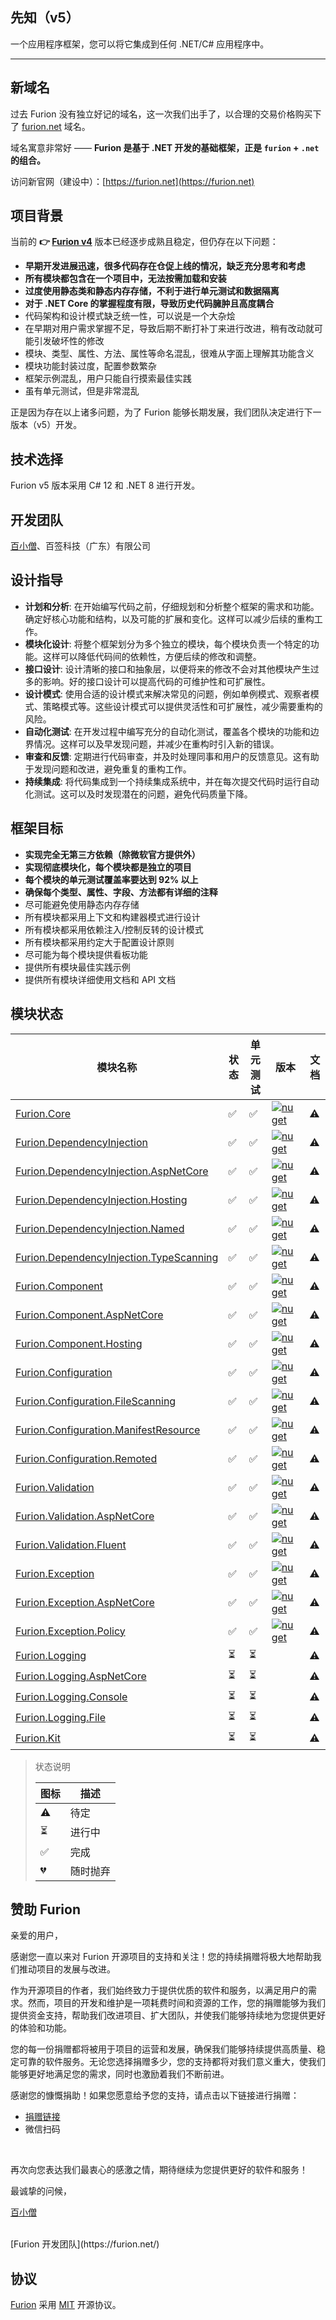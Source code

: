 
## 先知（v5）

一个应用程序框架，您可以将它集成到任何 .NET/C# 应用程序中。

---

## 新域名

过去 Furion 没有独立好记的域名，这一次我们出手了，以合理的交易价格购买下了 [furion.net](https://furion.net) 域名。

域名寓意非常好 —— **Furion 是基于 .NET 开发的基础框架，正是 `furion` + `.net` 的组合。**

访问新官网（建设中）：[https://furion.net](https://furion.net)

## 项目背景

当前的 **👉 [Furion v4](https://gitee.com/dotnetchina/Furion/tree/v4/)** 版本已经逐步成熟且稳定，但仍存在以下问题：

- **早期开发进展迅速，很多代码存在仓促上线的情况，缺乏充分思考和考虑**
- **所有模块都包含在一个项目中，无法按需加载和安装**
- **过度使用静态类和静态内存存储，不利于进行单元测试和数据隔离**
- **对于 .NET Core 的掌握程度有限，导致历史代码臃肿且高度耦合**
- 代码架构和设计模式缺乏统一性，可以说是一个大杂烩
- 在早期对用户需求掌握不足，导致后期不断打补丁来进行改进，稍有改动就可能引发破坏性的修改
- 模块、类型、属性、方法、属性等命名混乱，很难从字面上理解其功能含义
- 模块功能封装过度，配置参数繁杂
- 框架示例混乱，用户只能自行摸索最佳实践
- 虽有单元测试，但是非常混乱

正是因为存在以上诸多问题，为了 Furion 能够长期发展，我们团队决定进行下一版本（v5）开发。

## 技术选择

Furion v5 版本采用 C# 12 和 .NET 8 进行开发。

## 开发团队

[百小僧](https://gitee.com/monksoul)、百签科技（广东）有限公司

## 设计指导

- **计划和分析**: 在开始编写代码之前，仔细规划和分析整个框架的需求和功能。确定好核心功能和结构，以及可能的扩展和变化。这样可以减少后续的重构工作。
- **模块化设计**: 将整个框架划分为多个独立的模块，每个模块负责一个特定的功能。这样可以降低代码间的依赖性，方便后续的修改和调整。
- **接口设计**: 设计清晰的接口和抽象层，以便将来的修改不会对其他模块产生过多的影响。好的接口设计可以提高代码的可维护性和可扩展性。
- **设计模式**: 使用合适的设计模式来解决常见的问题，例如单例模式、观察者模式、策略模式等。这些设计模式可以提供灵活性和可扩展性，减少需要重构的风险。
- **自动化测试**: 在开发过程中编写充分的自动化测试，覆盖各个模块的功能和边界情况。这样可以及早发现问题，并减少在重构时引入新的错误。
- **审查和反馈**: 定期进行代码审查，并及时处理同事和用户的反馈意见。这有助于发现问题和改进，避免重复的重构工作。
- **持续集成**: 将代码集成到一个持续集成系统中，并在每次提交代码时运行自动化测试。这可以及时发现潜在的问题，避免代码质量下降。

## 框架目标

- **实现完全无第三方依赖（除微软官方提供外）**
- **实现彻底模块化，每个模块都是独立的项目**
- **每个模块的单元测试覆盖率要达到 92% 以上**
- **确保每个类型、属性、字段、方法都有详细的注释**
- 尽可能避免使用静态内存存储
- 所有模块都采用上下文和构建器模式进行设计
- 所有模块都采用依赖注入/控制反转的设计模式
- 所有模块都采用约定大于配置设计原则
- 尽可能为每个模块提供看板功能
- 提供所有模块最佳实践示例
- 提供所有模块详细使用文档和 API 文档

## 模块状态

| 模块名称                                                                                                                                      | 状态 | 单元测试 | 版本                                                                                                                                                                              | 文档 |
| --------------------------------------------------------------------------------------------------------------------------------------------- | ---- | -------- | --------------------------------------------------------------------------------------------------------------------------------------------------------------------------------- | ---- |
| [Furion.Core](https://gitee.com/dotnetchina/Furion/tree/v5-dev/framework/Furion.Core)                                                         | ✅   | ✅       | [![nuget](https://img.shields.io/nuget/v/Furion.Core.svg?cacheSeconds=10800)](https://www.nuget.org/packages/Furion.Core)                                                         | ⚠️   |
| [Furion.DependencyInjection](https://gitee.com/dotnetchina/Furion/tree/v5-dev/framework/Furion.DependencyInjection)                           | ✅   | ✅       | [![nuget](https://img.shields.io/nuget/v/Furion.DependencyInjection.svg?cacheSeconds=10800)](https://www.nuget.org/packages/Furion.DependencyInjection)                           | ⚠️   |
| [Furion.DependencyInjection.AspNetCore](https://gitee.com/dotnetchina/Furion/tree/v5-dev/framework/Furion.DependencyInjection.AspNetCore)     | ✅   | ✅       | [![nuget](https://img.shields.io/nuget/v/Furion.DependencyInjection.AspNetCore.svg?cacheSeconds=10800)](https://www.nuget.org/packages/Furion.DependencyInjection.AspNetCore)     | ⚠️   |
| [Furion.DependencyInjection.Hosting](https://gitee.com/dotnetchina/Furion/tree/v5-dev/framework/Furion.DependencyInjection.Hosting)           | ✅   | ✅       | [![nuget](https://img.shields.io/nuget/v/Furion.DependencyInjection.Hosting.svg?cacheSeconds=10800)](https://www.nuget.org/packages/Furion.DependencyInjection.Hosting)           | ⚠️   |
| [Furion.DependencyInjection.Named](https://gitee.com/dotnetchina/Furion/tree/v5-dev/framework/Furion.DependencyInjection.Named)               | ✅   | ✅       | [![nuget](https://img.shields.io/nuget/v/Furion.DependencyInjection.Named.svg?cacheSeconds=10800)](https://www.nuget.org/packages/Furion.DependencyInjection.Named)               | ⚠️   |
| [Furion.DependencyInjection.TypeScanning](https://gitee.com/dotnetchina/Furion/tree/v5-dev/framework/Furion.DependencyInjection.TypeScanning) | ✅   | ✅       | [![nuget](https://img.shields.io/nuget/v/Furion.DependencyInjection.TypeScanning.svg?cacheSeconds=10800)](https://www.nuget.org/packages/Furion.DependencyInjection.TypeScanning) | ⚠️   |
| [Furion.Component](https://gitee.com/dotnetchina/Furion/tree/v5-dev/framework/Furion.Component)                                               | ✅   | ✅       | [![nuget](https://img.shields.io/nuget/v/Furion.Component.svg?cacheSeconds=10800)](https://www.nuget.org/packages/Furion.Component)                                               | ⚠️   |
| [Furion.Component.AspNetCore](https://gitee.com/dotnetchina/Furion/tree/v5-dev/framework/Furion.Component.AspNetCore)                         | ✅   | ✅       | [![nuget](https://img.shields.io/nuget/v/Furion.Component.AspNetCore.svg?cacheSeconds=10800)](https://www.nuget.org/packages/Furion.Component.AspNetCore)                         | ⚠️   |
| [Furion.Component.Hosting](https://gitee.com/dotnetchina/Furion/tree/v5-dev/framework/Furion.Component.Hosting)                               | ✅   | ✅       | [![nuget](https://img.shields.io/nuget/v/Furion.Component.Hosting.svg?cacheSeconds=10800)](https://www.nuget.org/packages/Furion.Component.Hosting)                               | ⚠️   |
| [Furion.Configuration](https://gitee.com/dotnetchina/Furion/tree/v5-dev/framework/Furion.Configuration)                                       | ✅   | ✅       | [![nuget](https://img.shields.io/nuget/v/Furion.Configuration.svg?cacheSeconds=10800)](https://www.nuget.org/packages/Furion.Configuration)                                       | ⚠️   |
| [Furion.Configuration.FileScanning](https://gitee.com/dotnetchina/Furion/tree/v5-dev/framework/Furion.Configuration.FileScanning)             | ✅   | ✅       | [![nuget](https://img.shields.io/nuget/v/Furion.Configuration.FileScanning.svg?cacheSeconds=10800)](https://www.nuget.org/packages/Furion.Configuration.FileScanning)             | ⚠️   |
| [Furion.Configuration.ManifestResource](https://gitee.com/dotnetchina/Furion/tree/v5-dev/framework/Furion.Configuration.ManifestResource)     | ✅   | ✅       | [![nuget](https://img.shields.io/nuget/v/Furion.Configuration.ManifestResource.svg?cacheSeconds=10800)](https://www.nuget.org/packages/Furion.Configuration.ManifestResource)     | ⚠️   |
| [Furion.Configuration.Remoted](https://gitee.com/dotnetchina/Furion/tree/v5-dev/framework/Furion.Configuration.Remoted)                       | ✅   | ✅       | [![nuget](https://img.shields.io/nuget/v/Furion.Configuration.svg?cacheSeconds=10800)](https://www.nuget.org/packages/Furion.Configuration.Remoted)                               | ⚠️   |
| [Furion.Validation](https://gitee.com/dotnetchina/Furion/tree/v5-dev/framework/Furion.Validation)                                             | ✅   | ✅       | [![nuget](https://img.shields.io/nuget/v/Furion.Validation.svg?cacheSeconds=10800)](https://www.nuget.org/packages/Furion.Validation)                                             | ⚠️   |
| [Furion.Validation.AspNetCore](https://gitee.com/dotnetchina/Furion/tree/v5-dev/framework/Furion.Validation.AspNetCore)                       | ✅   | ✅       | [![nuget](https://img.shields.io/nuget/v/Furion.Validation.AspNetCore.svg?cacheSeconds=10800)](https://www.nuget.org/packages/Furion.Validation.AspNetCore)                       | ⚠️   |
| [Furion.Validation.Fluent](https://gitee.com/dotnetchina/Furion/tree/v5-dev/framework/Furion.Validation.Fluent)                               | ✅   | ✅       | [![nuget](https://img.shields.io/nuget/v/Furion.Validation.Fluent.svg?cacheSeconds=10800)](https://www.nuget.org/packages/Furion.Validation.Fluent)                               | ⚠️   |
| [Furion.Exception](https://gitee.com/dotnetchina/Furion/tree/v5-dev/framework/Furion.Exception)                                               | ✅   | ✅       | [![nuget](https://img.shields.io/nuget/v/Furion.Exception.svg?cacheSeconds=10800)](https://www.nuget.org/packages/Furion.Exception)                                               | ⚠️   |
| [Furion.Exception.AspNetCore](https://gitee.com/dotnetchina/Furion/tree/v5-dev/framework/Furion.Exception.AspNetCore)                         | ✅   | ✅       | [![nuget](https://img.shields.io/nuget/v/Furion.Exception.AspNetCore.svg?cacheSeconds=10800)](https://www.nuget.org/packages/Furion.Exception.AspNetCore)                         | ⚠️   |
| [Furion.Exception.Policy](https://gitee.com/dotnetchina/Furion/tree/v5-dev/framework/Furion.Exception.Policy)                                 | ✅   | ✅       | [![nuget](https://img.shields.io/nuget/v/Furion.Exception.Policy.svg?cacheSeconds=10800)](https://www.nuget.org/packages/Furion.Exception.Policy)                                 | ⚠️   |
| [Furion.Logging](https://gitee.com/dotnetchina/Furion/tree/v5-dev/framework/Furion.Logging)                                                   | ⏳   | ⏳       |                                                                                                                                                                                   | ⚠️   |
| [Furion.Logging.AspNetCore](https://gitee.com/dotnetchina/Furion/tree/v5-dev/framework/Furion.Logging.AspNetCore)                             | ⏳   | ⏳       |                                                                                                                                                                                   | ⚠️   |
| [Furion.Logging.Console](https://gitee.com/dotnetchina/Furion/tree/v5-dev/framework/Furion.Logging.Console)                                   | ⏳   | ⏳       |                                                                                                                                                                                   | ⚠️   |
| [Furion.Logging.File](https://gitee.com/dotnetchina/Furion/tree/v5-dev/framework/Furion.Logging.File)                                         | ⏳   | ⏳       |                                                                                                                                                                                   | ⚠️   |
| [Furion.Kit](https://gitee.com/dotnetchina/Furion/tree/v5-dev/framework/Furion.Kit)                                                           | ⏳   | ⏳       |                                                                                                                                                                                   | ⚠️   |

> 状态说明
>
> | 图标 | 描述     |
> | ---- | -------- |
> | ⚠️   | 待定     |
> | ⏳   | 进行中   |
> | ✅   | 完成     |
> | 💔   | 随时抛弃 |

## 赞助 Furion

亲爱的用户，

感谢您一直以来对 Furion 开源项目的支持和关注！您的持续捐赠将极大地帮助我们推动项目的发展与改进。

作为开源项目的作者，我们始终致力于提供优质的软件和服务，以满足用户的需求。然而，项目的开发和维护是一项耗费时间和资源的工作，您的捐赠能够为我们提供资金支持，帮助我们改进项目、扩大团队，并使我们能够持续地为您提供更好的体验和功能。

您的每一份捐赠都将被用于项目的运营和发展，确保我们能够持续提供高质量、稳定可靠的软件服务。无论您选择捐赠多少，您的支持都将对我们意义重大，使我们能够更好地满足您的需求，同时也激励着我们不断前进。

感谢您的慷慨捐助！如果您愿意给予您的支持，请点击以下链接进行捐赠：

- [捐赠链接](http://furion.baiqian.ltd/docs/donate)
- 微信扫码

<br />

再次向您表达我们最衷心的感激之情，期待继续为您提供更好的软件和服务！

最诚挚的问候，

[百小僧](https://gitee.com/monksoul)

<br />
[Furion 开发团队](https://furion.net/)

## 协议

[Furion](https://gitee.com/dotnetchina/Furion/tree/v5-dev/) 采用 [MIT](https://gitee.com/dotnetchina/Furion/blob/v5-dev/许可证) 开源协议。
